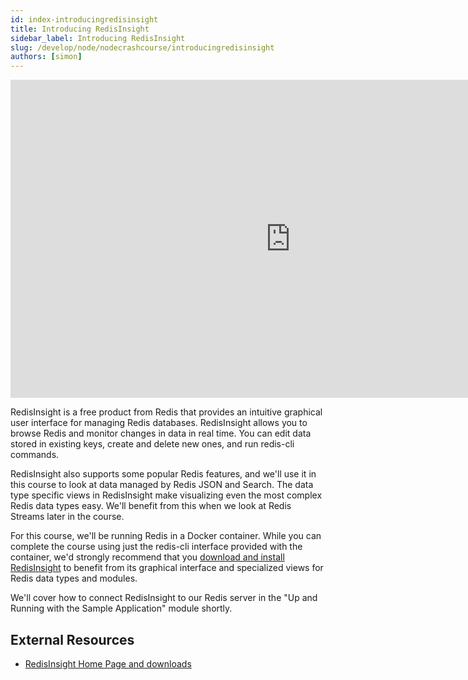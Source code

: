 ```yaml
---
id: index-introducingredisinsight
title: Introducing RedisInsight
sidebar_label: Introducing RedisInsight
slug: /develop/node/nodecrashcourse/introducingredisinsight
authors: [simon]
---
```






<div class="text--center">
  <iframe
    width="896"
    height="509"
    src="https://www.youtube.com/embed/EUY8WyQdR-o"
    frameborder="0"
    allow="accelerometer; autoplay; clipboard-write; encrypted-media; gyroscope; picture-in-picture"
    allowfullscreen></iframe>
</div>

RedisInsight is a free product from Redis that provides an intuitive graphical user interface for managing Redis databases. RedisInsight allows you to browse Redis and monitor changes in data in real time. You can edit data stored in existing keys, create and delete new ones, and run redis-cli commands.

RedisInsight also supports some popular Redis features, and we'll use it in this course to look at data managed by Redis JSON and Search. The data type specific views in RedisInsight make visualizing even the most complex Redis data types easy. We'll benefit from this when we look at Redis Streams later in the course.

For this course, we'll be running Redis in a Docker container. While you can complete the course using just the redis-cli interface provided with the container, we'd strongly recommend that you [download and install RedisInsight](https://redis.com/redis-enterprise/redis-insight/) to benefit from its graphical interface and specialized views for Redis data types and modules.

We'll cover how to connect RedisInsight to our Redis server in the "Up and Running with the Sample Application" module shortly.

## External Resources

- [RedisInsight Home Page and downloads](https://redis.com/redis-enterprise/redis-insight/)

